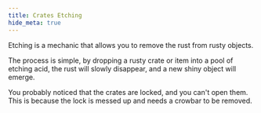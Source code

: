 ```yaml
---
title: Crates Etching
hide_meta: true
---
```


Etching is a mechanic that allows you to remove the rust from rusty objects.

The process is simple, by dropping a rusty crate or item into a pool of etching acid, the rust will slowly disappear, and a new shiny object will emerge.

You probably noticed that the crates are locked, and you can't open them. This is because the lock is messed up and needs a crowbar to be removed.
